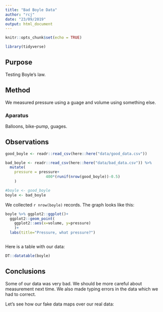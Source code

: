 ```yaml
---
title: "Bad Boyle Data"
author: "rcj"
date: "23/09/2019"
output: html_document
---
```


```r
knitr::opts_chunk$set(echo = TRUE)
```
```r
library(tidyverse)
```

## Purpose 

Testing Boyle's law.

## Method


We measured pressure using a guage and volume using something else.

### Aparatus

Balloons, bike-pump, guages.

## Observations

```r
good_boyle <- readr::read_csv(here::here("data/good_data.csv")) 

bad_boyle <- readr::read_csv(here::here("data/bad_data.csv")) %>% 
  mutate(
    pressure = pressure+ 
                  400*(runif(nrow(good_boyle))-0.5)
    )

#boyle <- good_boyle
boyle <- bad_boyle
```

We collected `r nrow(boyle)` records. The graph looks like this:

```r
boyle %>% ggplot2::ggplot()+
  ggplot2::geom_point(
    ggplot2::aes(x=volume, y=pressure)
    )+
  labs(title="Pressure, what pressure?")



```

Here is a table with our data:

```r
DT::datatable(boyle)
```

## Conclusions
Some of our data was very bad. We should be more careful about measurement next time. We also made typing errors in the data which we had to correct.


Let's see how our fake data maps over our real data:


